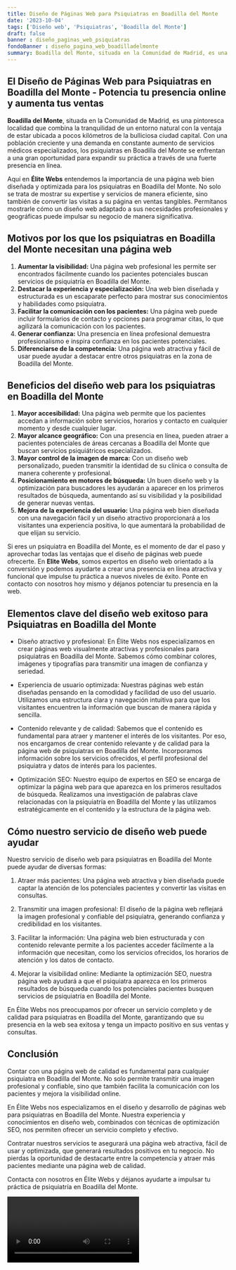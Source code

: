 ```yaml
---
title: Diseño de Páginas Web para Psiquiatras en Boadilla del Monte
date: '2023-10-04'
tags: ['Diseño web', 'Psiquiatras', 'Boadilla del Monte']
draft: false
banner : diseño_paginas_web_psiquiatras
fondoBanner : diseño_pagina_web_boadilladelmonte
summary: Boadilla del Monte, situada en la Comunidad de Madrid, es una pintoresca localidad que combina la tranquilidad de un entorno natural con la ventaja de estar ubicada a pocos kilómetros de la bulliciosa ciudad capital. Con una población creciente y una demanda en constante aumento de servicios médicos especializados, los psiquiatras en Boadilla del Monte se enfrentan a una gran oportunidad para expandir su práctica a través de una fuerte presencia en línea.
---
```


## El Diseño de Páginas Web para Psiquiatras en Boadilla del Monte - Potencia tu presencia online y aumenta tus ventas

**Boadilla del Monte**, situada en la Comunidad de Madrid, es una pintoresca localidad que combina la tranquilidad de un entorno natural con la ventaja de estar ubicada a pocos kilómetros de la bulliciosa ciudad capital. Con una población creciente y una demanda en constante aumento de servicios médicos especializados, los psiquiatras en Boadilla del Monte se enfrentan a una gran oportunidad para expandir su práctica a través de una fuerte presencia en línea.

Aquí en **Élite Webs** entendemos la importancia de una página web bien diseñada y optimizada para los psiquiatras en Boadilla del Monte. No solo se trata de mostrar su expertise y servicios de manera eficiente, sino también de convertir las visitas a su página en ventas tangibles. Permítanos mostrarle cómo un diseño web adaptado a sus necesidades profesionales y geográficas puede impulsar su negocio de manera significativa.

## Motivos por los que los psiquiatras en Boadilla del Monte necesitan una página web

1. **Aumentar la visibilidad:** Una página web profesional les permite ser encontrados fácilmente cuando los pacientes potenciales buscan servicios de psiquiatría en Boadilla del Monte.
2. **Destacar la experiencia y especialización:** Una web bien diseñada y estructurada es un escaparate perfecto para mostrar sus conocimientos y habilidades como psiquiatra.
3. **Facilitar la comunicación con los pacientes:** Una página web puede incluir formularios de contacto y opciones para programar citas, lo que agilizará la comunicación con los pacientes.
4. **Generar confianza:** Una presencia en línea profesional demuestra profesionalismo e inspira confianza en los pacientes potenciales.
5. **Diferenciarse de la competencia:** Una página web atractiva y fácil de usar puede ayudar a destacar entre otros psiquiatras en la zona de Boadilla del Monte.

## Beneficios del diseño web para los psiquiatras en Boadilla del Monte

1. **Mayor accesibilidad:** Una página web permite que los pacientes accedan a información sobre servicios, horarios y contacto en cualquier momento y desde cualquier lugar.
2. **Mayor alcance geográfico:** Con una presencia en línea, pueden atraer a pacientes potenciales de áreas cercanas a Boadilla del Monte que buscan servicios psiquiátricos especializados.
3. **Mayor control de la imagen de marca:** Con un diseño web personalizado, pueden transmitir la identidad de su clínica o consulta de manera coherente y profesional.
4. **Posicionamiento en motores de búsqueda:** Un buen diseño web y la optimización para buscadores les ayudarán a aparecer en los primeros resultados de búsqueda, aumentando así su visibilidad y la posibilidad de generar nuevas ventas.
5. **Mejora de la experiencia del usuario:** Una página web bien diseñada con una navegación fácil y un diseño atractivo proporcionará a los visitantes una experiencia positiva, lo que aumentará la probabilidad de que elijan su servicio.

Si eres un psiquiatra en Boadilla del Monte, es el momento de dar el paso y aprovechar todas las ventajas que el diseño de páginas web puede ofrecerte. En **Elite Webs**, somos expertos en diseño web orientado a la conversión y podemos ayudarte a crear una presencia en línea atractiva y funcional que impulse tu práctica a nuevos niveles de éxito. Ponte en contacto con nosotros hoy mismo y déjanos potenciar tu presencia en la web.

<GifSeo />

<Cta />

## Elementos clave del diseño web exitoso para Psiquiatras en Boadilla del Monte

- Diseño atractivo y profesional: En Élite Webs nos especializamos en crear páginas web visualmente atractivas y profesionales para psiquiatras en Boadilla del Monte. Sabemos cómo combinar colores, imágenes y tipografías para transmitir una imagen de confianza y seriedad.

- Experiencia de usuario optimizada: Nuestras páginas web están diseñadas pensando en la comodidad y facilidad de uso del usuario. Utilizamos una estructura clara y navegación intuitiva para que los visitantes encuentren la información que buscan de manera rápida y sencilla.

- Contenido relevante y de calidad: Sabemos que el contenido es fundamental para atraer y mantener el interés de los visitantes. Por eso, nos encargamos de crear contenido relevante y de calidad para la página web de psiquiatras en Boadilla del Monte. Incorporamos información sobre los servicios ofrecidos, el perfil profesional del psiquiatra y datos de interés para los pacientes.

- Optimización SEO: Nuestro equipo de expertos en SEO se encarga de optimizar la página web para que aparezca en los primeros resultados de búsqueda. Realizamos una investigación de palabras clave relacionadas con la psiquiatría en Boadilla del Monte y las utilizamos estratégicamente en el contenido y la estructura de la página web.

## Cómo nuestro servicio de diseño web puede ayudar

Nuestro servicio de diseño web para psiquiatras en Boadilla del Monte puede ayudar de diversas formas:

1. Atraer más pacientes: Una página web atractiva y bien diseñada puede captar la atención de los potenciales pacientes y convertir las visitas en consultas.

2. Transmitir una imagen profesional: El diseño de la página web reflejará la imagen profesional y confiable del psiquiatra, generando confianza y credibilidad en los visitantes.

3. Facilitar la información: Una página web bien estructurada y con contenido relevante permite a los pacientes acceder fácilmente a la información que necesitan, como los servicios ofrecidos, los horarios de atención y los datos de contacto.

4. Mejorar la visibilidad online: Mediante la optimización SEO, nuestra página web ayudará a que el psiquiatra aparezca en los primeros resultados de búsqueda cuando los potenciales pacientes busquen servicios de psiquiatría en Boadilla del Monte.

En Élite Webs nos preocupamos por ofrecer un servicio completo y de calidad para psiquiatras en Boadilla del Monte, garantizando que su presencia en la web sea exitosa y tenga un impacto positivo en sus ventas y consultas.

## Conclusión

Contar con una página web de calidad es fundamental para cualquier psiquiatra en Boadilla del Monte. No solo permite transmitir una imagen profesional y confiable, sino que también facilita la comunicación con los pacientes y mejora la visibilidad online.

En Élite Webs nos especializamos en el diseño y desarrollo de páginas web para psiquiatras en Boadilla del Monte. Nuestra experiencia y conocimientos en diseño web, combinados con técnicas de optimización SEO, nos permiten ofrecer un servicio completo y efectivo.

Contratar nuestros servicios te asegurará una página web atractiva, fácil de usar y optimizada, que generará resultados positivos en tu negocio. No pierdas la oportunidad de destacarte entre la competencia y atraer más pacientes mediante una página web de calidad.

Contacta con nosotros en Élite Webs y déjanos ayudarte a impulsar tu práctica de psiquiatría en Boadilla del Monte.

<Video />

<CtaBot job='Psiquiatras' city='Boadilla del Monte'/>

<Gmaps query='Boadilla del Monte+españa+maps' />